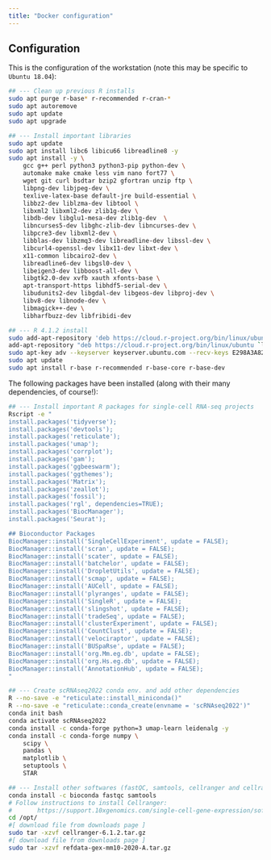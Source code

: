 ```yaml
---
title: "Docker configuration"
---
```


## Configuration 

This is the configuration of the workstation (note this may be specific to `Ubuntu 18.04`):

```sh
## --- Clean up previous R installs
sudo apt purge r-base* r-recommended r-cran-*
sudo apt autoremove
sudo apt update
sudo apt upgrade

## --- Install important libraries
sudo apt update
sudo apt install libc6 libicu66 libreadline8 -y 
sudo apt install -y \
    gcc g++ perl python3 python3-pip python-dev \
    automake make cmake less vim nano fort77 \
    wget git curl bsdtar bzip2 gfortran unzip ftp \
    libpng-dev libjpeg-dev \
    texlive-latex-base default-jre build-essential \
    libbz2-dev liblzma-dev libtool \
    libxml2 libxml2-dev zlib1g-dev \
    libdb-dev libglu1-mesa-dev zlib1g-dev  \
    libncurses5-dev libghc-zlib-dev libncurses-dev \
    libpcre3-dev libxml2-dev \
    libblas-dev libzmq3-dev libreadline-dev libssl-dev \
    libcurl4-openssl-dev libx11-dev libxt-dev \
    x11-common libcairo2-dev \
    libreadline6-dev libgsl0-dev \
    libeigen3-dev libboost-all-dev \
    libgtk2.0-dev xvfb xauth xfonts-base \
    apt-transport-https libhdf5-serial-dev \
    libudunits2-dev libgdal-dev libgeos-dev libproj-dev \
    libv8-dev libnode-dev \
    libmagick++-dev \
    libharfbuzz-dev libfribidi-dev

## --- R 4.1.2 install 
sudo add-apt-repository 'deb https://cloud.r-project.org/bin/linux/ubuntu bionic-cran40/'
add-apt-repository "deb https://cloud.r-project.org/bin/linux/ubuntu `lsb_release -cs` -cran40/"
sudo apt-key adv --keyserver keyserver.ubuntu.com --recv-keys E298A3A825C0D65DFD57CBB651716619E084DAB9
sudo apt update
sudo apt install r-base r-recommended r-base-core r-base-dev
```

The following packages have been installed (along with their many dependencies, of course!): 

```sh
## --- Install important R packages for single-cell RNA-seq projects
Rscript -e "
install.packages('tidyverse');
install.packages('devtools');
install.packages('reticulate');
install.packages('umap');
install.packages('corrplot');
install.packages('gam');
install.packages('ggbeeswarm');
install.packages('ggthemes');
install.packages('Matrix');
install.packages('zeallot');
install.packages('fossil');
install.packages('rgl', dependencies=TRUE);
install.packages('BiocManager');
install.packages('Seurat');

## Bioconductor Packages
BiocManager::install('SingleCellExperiment', update = FALSE);
BiocManager::install('scran', update = FALSE);
BiocManager::install('scater', update = FALSE);
BiocManager::install('batchelor', update = FALSE);
BiocManager::install('DropletUtils', update = FALSE);
BiocManager::install('scmap', update = FALSE);
BiocManager::install('AUCell', update = FALSE);
BiocManager::install('plyranges', update = FALSE);
BiocManager::install('SingleR', update = FALSE);
BiocManager::install('slingshot', update = FALSE);
BiocManager::install('tradeSeq', update = FALSE);
BiocManager::install('clusterExperiment', update = FALSE);
BiocManager::install('CountClust', update = FALSE);
BiocManager::install('velociraptor', update = FALSE);
BiocManager::install('BUSpaRse', update = FALSE);
BiocManager::install('org.Mm.eg.db', update = FALSE);
BiocManager::install('org.Hs.eg.db', update = FALSE);
BiocManager::install(‘AnnotationHub', update = FALSE);
"

## --- Create scRNAseq2022 conda env. and add other dependencies
R --no-save -e "reticulate::install_miniconda()"
R --no-save -e "reticulate::conda_create(envname = 'scRNAseq2022')"
conda init bash
conda activate scRNAseq2022
conda install -c conda-forge python=3 umap-learn leidenalg -y
conda install -c conda-forge numpy \
    scipy \
    pandas \
    matplotlib \
    setuptools \
    STAR

## --- Install other softwares (fastQC, samtools, cellranger and cellranger indexes)
conda install -c bioconda fastqc samtools
# Follow instructions to install Cellranger: 
#       https://support.10xgenomics.com/single-cell-gene-expression/software/pipelines/latest/installation
cd /opt/
#[ download file from downloads page ]
sudo tar -xzvf cellranger-6.1.2.tar.gz
#[ download file from downloads page ]
sudo tar -xzvf refdata-gex-mm10-2020-A.tar.gz
```


